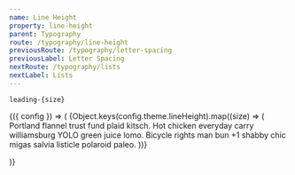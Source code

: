 ```yaml
---
name: Line Height
property: line-height
parent: Typography
route: /typography/line-height
previousRoute: /typography/letter-spacing
previousLabel: Letter Spacing
nextRoute: /typography/lists
nextLabel: Lists
---
```



`leading-{size}`

<ConfigPropertyList property="lineHeight" />

<ConfigConsumer>
  {({ config }) => (
    <Grid>
      {Object.keys(config.theme.lineHeight).map((size) => (
        <InfoBox key={`leading-${size}`} pattern={`leading-${size}`}>
          <Box className={`bg-white font-sans leading-${size}`}>
        Portland flannel trust fund plaid kitsch. Hot chicken everyday carry williamsburg YOLO green juice lomo. Bicycle rights man bun +1 shabby chic migas salvia listicle polaroid paleo.
        </Box>
        </InfoBox>
      ))}
    </Grid>

)}

</ConfigConsumer>
